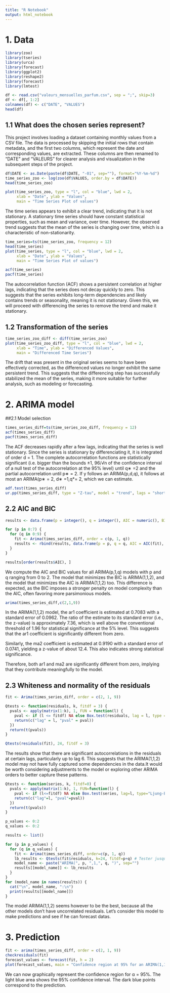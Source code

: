 ```yaml
---
title: "R Notebook"
output: html_notebook
---
```


# 1. Data

```r
library(zoo)
library(tseries)
library(urca)
library(forecast)
library(ggplot2)
library(reshape2)
library(forecast)
library(lmtest)
```

```r
df <- read.csv("valeurs_mensuelles_parfum.csv", sep = ";", skip=3)
df <- df[, 1:2]
colnames(df) <- c("DATE", "VALUES")
head(df)
```

## 1.1 What does the chosen series represent?

This project involves loading a dataset containing monthly values from a CSV file. The data is processed by skipping the initial rows that contain metadata, and the first two columns, which represent the date and corresponding values, are extracted. These columns are then renamed to "DATE" and "VALEURS" for clearer analysis and visualization in the subsequent steps of the project.

```r
df$DATE <- as.Date(paste(df$DATE, "-01", sep=""), format="%Y-%m-%d")
time_series_zoo <- log(zoo(df$VALUES, order.by = df$DATE))
head(time_series_zoo)
```

```r
plot(time_series_zoo, type = "l", col = "blue", lwd = 2, 
     xlab = "Date", ylab = "Values", 
     main = "Time Series Plot of values")
```

The time series appears to exhibit a clear trend, indicating that it is not stationary. A stationary time series should have constant statistical properties, such as mean and variance, over time. However, the observed trend suggests that the mean of the series is changing over time, which is a characteristic of non-stationarity.

```r
time_series=ts(time_series_zoo, frequency = 12)
head(time_series)
plot(time_series, type = "l", col = "blue", lwd = 2, 
     xlab = "Date", ylab = "Values", 
     main = "Time Series Plot of values")
```

```r
acf(time_series)
pacf(time_series)
```

The autocorrelation function (ACF) shows a persistent correlation at higher lags, indicating that the series does not decay quickly to zero. This suggests that the series exhibits long-term dependencies and likely contains trends or seasonality, meaning it is not stationary. Given this, we will proceed with differencing the series to remove the trend and make it stationary.

## 1.2 Transformation of the series

```r
time_series_zoo_diff <- diff(time_series_zoo)
plot(time_series_zoo_diff, type = "l", col = "blue", lwd = 2, 
     xlab = "Time", ylab = "Differenced Values", 
     main = "Differenced Time Series")
```

The drift that was present in the original series seems to have been effectively corrected, as the differenced values no longer exhibit the same persistent trend. This suggests that the differencing step has successfully stabilized the mean of the series, making it more suitable for further analysis, such as modeling or forecasting.

# 2. ARIMA model

##2.1 Model selection

```r
times_series_diff=ts(time_series_zoo_diff, frequency = 12)
acf(times_series_diff)
pacf(times_series_diff)
```

The ACF decreases rapidly after a few lags, indicating that the series is well stationary. Since the series is stationary by differenciating it, it is integrated of order d = 1. The complete autocorrelation functions are statistically significant (i.e. bigger than the bounds ±1, 96/√n of the confidence interval of a null test of the autocorrelation at the 95% level) until q∗ =2 and the partial autocorrelation until p∗ = 2. If y follows an ARIMA(p,d,q), it follows at most an ARIMA(p∗ = 2, d∗ =1,q\*= 2, which we can estimate.

```r
adf.test(times_series_diff)
ur.pp(times_series_diff, type = "Z-tau", model = "trend", lags = "short")
```

## 2.2 AIC and BIC

```r
results <- data.frame(p = integer(), q = integer(), AIC = numeric(), BIC = numeric())

for (p in 0:7) {
  for (q in 0:9) {
    fit <- Arima(times_series_diff, order = c(p, 1, q))
    results <- rbind(results, data.frame(p = p, q = q, AIC = AIC(fit), BIC = BIC(fit)))
  }
}

results[order(results$AIC), ]

```

We compute the AIC and BIC values for all ARIMA(p,1,q) models with p and q ranging from 0 to 2. The model that minimizes the BIC is ARIMA(1,1,2), and the model that minimizes the AIC is ARIMA(1,1,2) too. This difference is expected, as the BIC imposes a stronger penalty on model complexity than the AIC, often favoring more parsimonious models.

```r
arima(times_series_diff,c(2,1,9))
```

In the ARIMA(1,1,2) model, the ar1 coefficient is estimated at 0.7083 with a standard error of 0.0962. The ratio of the estimate to its standard error (i.e., the z-value) is approximately 7.36, which is well above the conventional threshold of 1.96 for statistical significance at the 5% level. This suggests that the ar1 coefficient is significantly different from zero.

Similarly, the ma2 coefficient is estimated at 0.9190 with a standard error of 0.0741, yielding a z-value of about 12.4. This also indicates strong statistical significance.

Therefore, both ar1 and ma2 are significantly different from zero, implying that they contribute meaningfully to the model.

## 2.3 Whiteness and normality of the residuals

```r
fit <- Arima(times_series_diff, order = c(2, 1, 9))

Qtests <- function(residuals, k, fitdf = 3) {
  pvals <- apply(matrix(1:k), 1, FUN = function(l) {
    pval <- if (l <= fitdf) NA else Box.test(residuals, lag = l, type = "Ljung-Box", fitdf = fitdf)$p.value
    return(c("lag" = l, "pval" = pval))
  })
  return(t(pvals))
}

Qtests(residuals(fit), 24, fitdf = 3)

```

The results show that there are significant autocorrelations in the residuals at certain lags, particularly up to lag 6. This suggests that the ARIMA(1,1,2) model may not have fully captured some dependencies in the data.It would be worth considering adjustments to the model or exploring other ARIMA orders to better capture these patterns.

```r
Qtests <- function(series, k, fitdf=0) {
  pvals <- apply(matrix(1:k), 1, FUN=function(l) {
    pval <- if (l<=fitdf) NA else Box.test(series, lag=l, type="Ljung-Box", fitdf=fitdf)$p.value
    return(c("lag"=l, "pval"=pval))
  })
  return(t(pvals))
}

p_values <- 0:2
q_values <- 0:2

results <- list()

for (p in p_values) {
  for (q in q_values) {
    fit <- Arima(times_series_diff, order=c(p, 1, q))
    lb_results <- Qtests(fit$residuals, k=24, fitdf=p+q) # Tester jusqu'à 24 lags
    model_name <- paste("ARIMA(", p, ",1,", q, ")", sep="")
    results[[model_name]] <- lb_results
  }
}
for (model_name in names(results)) {
  cat("\n", model_name, ":\n")
  print(results[[model_name]])
}

```

The model ARIMA(1,1,2) seems however to be the best, because all the other models don't have uncorrelated residuals. Let's consider this model to make predictions and see if he can forecast datas.

# 3. Prediction

```r
fit <- arima(times_series_diff, order = c(2, 1, 9))
checkresiduals(fit)
forecast_values <- forecast(fit, h = 2)
plot(forecast_values, main = "Confidence region at 95% for an ARIMA(1,1,2)", xlim=c(32,37),ylim=c(-0.2, 0.2), col="darkblue",lwd=2,  flwd=1,shadecols = rgb(0.8, 0.8, 0.8, 0.5), ylab = "Values of the series",xlab = "Time")  
```

We can now graphically represent the confidence region for α = 95%. The light blue area shows the 95% confidence interval. The dark blue points correspond to the prediction.

